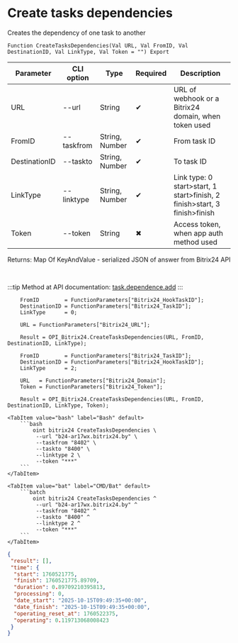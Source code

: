 ﻿---
sidebar_position: 23
description: Create tasks dependencies and other functions to work with Bitrix24 in the Open Integration Package, a free open-source integration library for 1C:Enterprise 8, OneScript and CLI
keywords: [1C, 1С, 1С:Enterprise, 1С:Enterprise 8.3, API, Integration, Services, Exchange, OneScript, CLI, Bitrix24]
---


# Create tasks dependencies
 Creates the dependency of one task to another



`Function CreateTasksDependencies(Val URL, Val FromID, Val DestinationID, Val LinkType, Val Token = "") Export`

  | Parameter | CLI option | Type | Required | Description |
  |-|-|-|-|-|
  | URL | --url | String | &#x2714; | URL of webhook or a Bitrix24 domain, when token used |
  | FromID | --taskfrom | String, Number | &#x2714; | From task ID |
  | DestinationID | --taskto | String, Number | &#x2714; | To task ID |
  | LinkType | --linktype | String, Number | &#x2714; | Link type: 0 start>start, 1 start>finish, 2 finish>start, 3 finish>finish |
  | Token | --token | String | &#x2716; | Access token, when app auth method used |

  
  Returns:  Map Of KeyAndValue - serialized JSON of answer from Bitrix24 API

<br/>

:::tip
Method at API documentation: [task.dependence.add](https://dev.1c-bitrix.ru/rest_help/tasks/task/dependence/task_dependence_add.php)
:::
<br/>


```bsl title="1C:Enterprise/OneScript code example"
    FromID        = FunctionParameters["Bitrix24_HookTaskID"];
    DestinationID = FunctionParameters["Bitrix24_TaskID"];
    LinkType      = 0;

    URL = FunctionParameters["Bitrix24_URL"];

    Result = OPI_Bitrix24.CreateTasksDependencies(URL, FromID, DestinationID, LinkType);

    FromID        = FunctionParameters["Bitrix24_TaskID"];
    DestinationID = FunctionParameters["Bitrix24_HookTaskID"];
    LinkType      = 2;

    URL   = FunctionParameters["Bitrix24_Domain"];
    Token = FunctionParameters["Bitrix24_Token"];

    Result = OPI_Bitrix24.CreateTasksDependencies(URL, FromID, DestinationID, LinkType, Token);
```
 

 <Tabs>
  
    <TabItem value="bash" label="Bash" default>
        ```bash
            oint bitrix24 CreateTasksDependencies \
             --url "b24-ar17wx.bitrix24.by" \
             --taskfrom "8402" \
             --taskto "8400" \
             --linktype 2 \
             --token "***"
        ```
    </TabItem>
  
    <TabItem value="bat" label="CMD/Bat" default>
        ```batch
            oint bitrix24 CreateTasksDependencies ^
             --url "b24-ar17wx.bitrix24.by" ^
             --taskfrom "8402" ^
             --taskto "8400" ^
             --linktype 2 ^
             --token "***"
        ```
    </TabItem>
</Tabs>


```json title="Result"
{
 "result": [],
 "time": {
  "start": 1760521775,
  "finish": 1760521775.89709,
  "duration": 0.89709210395813,
  "processing": 0,
  "date_start": "2025-10-15T09:49:35+00:00",
  "date_finish": "2025-10-15T09:49:35+00:00",
  "operating_reset_at": 1760522375,
  "operating": 0.119713068008423
 }
}
```
